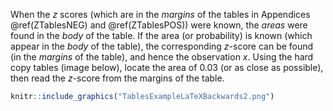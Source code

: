 

When the $z$ scores (which are in the *margins* of the tables in Appendices \@ref(ZTablesNEG) and \@ref(ZTablesPOS)) were known, the *areas* were found in the *body* of the table.
If the area (or probability) is known (which appear in the *body* of the table), the corresponding $z$-score can be found (in the *margins* of the table), and hence the observation $x$.
Using the hard copy tables (image below), locate the area of $0.03$ (or as close as possible), then read the $z$-score from the margins of the table.


```r
knitr::include_graphics("TablesExampleLaTeXBackwards2.png")
```


